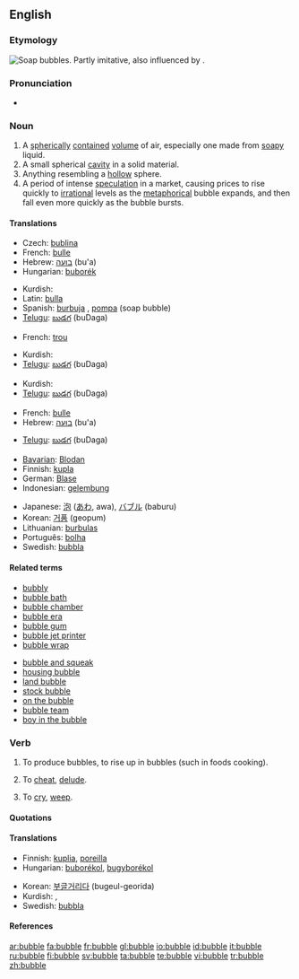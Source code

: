 ==English==
{{wikipedia}}

===Etymology===
[[Image:Soap Bubble - foliage background - iridescent colours - Traquair 040801.jpg|thumb|right|Soap bubbles.]]
Partly imitative, also influenced by {{term|burble}}.

===Pronunciation===
*{{audio|en-us-bubble.ogg|Audio (US)}}
*:{{rhymes|ʌbəl}}

===Noun===
{{en-noun}}

# A [[spherical]]ly [[contained]] [[volume]] of air, especially one made from [[soapy]] liquid.
# A small spherical [[cavity]] in a solid material.
# Anything resembling a [[hollow]] sphere.
# A period of intense [[speculation]] in a market, causing prices to rise quickly to [[irrational]] levels as the [[metaphorical]] bubble expands, and then fall even more quickly as the bubble bursts.

====Translations====
{{trans-top|spherically contained volume of air}}
*Czech: [[bublina]] {{f}}
*French: [[bulle]] {{f}}
*Hebrew: [[בועה]] (bu'a) {{f}}
*Hungarian: [[buborék]]
{{trans-mid}}
*Kurdish: {{KUchar|[[بڵق]]}}
*Latin: [[bulla]]  {{f}}
*Spanish: [[burbuja]] {{f}}, [[pompa]] {{f}} (soap bubble)
*[[Telugu]]: [[బుడగ]] (buDaga)
{{trans-bottom}}

{{trans-top|small spherical cavity in a solid}}
*French: [[trou]] {{m}}
{{trans-mid}}
*Kurdish: {{KUchar|[[بڵق]]}}
*[[Telugu]]: [[బుడగ]] (buDaga)
{{trans-bottom}}

{{trans-top|anything resembling a hollow sphere}}
{{trans-mid}}
*Kurdish: {{KUchar|[[بڵق]]}}
*[[Telugu]]: [[బుడగ]] (buDaga)
{{trans-bottom}}

{{trans-top|period of intense speculation in a market}}
*French: [[bulle]] {{f}}
*Hebrew: [[בועה]] (bu'a) {{f}}
{{trans-mid}}
*[[Telugu]]: [[బుడగ]] (buDaga)
{{trans-bottom}}

{{trans-top|Translations to categorise}}
{{rfc-trans}}
*[[Bavarian]]: [[Blodan]] {{f}}
*Finnish: [[kupla]]
*German: [[Blase]] {{f}}
*Indonesian: [[gelembung]]
{{trans-mid}}
*Japanese: [[泡]] ([[あわ]], awa), [[バブル]] (baburu)
*Korean: [[거품]] (geopum)
*Lithuanian: [[burbulas]] {{m}}
*Português: [[bolha]] {{f}}
*Swedish: [[bubbla]] {{c}}
{{trans-bottom}}

====Related terms====
{{rel-top|terms related to "bubble"}}
*[[bubbly]]
*[[bubble bath]]
*[[bubble chamber]]
*[[bubble era]]
*[[bubble gum]]
*[[bubble jet printer]]
*[[bubble wrap]]
{{rel-mid}}
*[[bubble and squeak]]
*[[housing bubble]]
*[[land bubble]]
*[[stock bubble]]
*[[on the bubble]]
*[[bubble team]]
*[[boy in the bubble]]
{{rel-bottom}}

===Verb===
{{en-verb|bubbl|es}}

# {{intransitive}} To produce bubbles, to rise up in bubbles (such in foods cooking).
# {{context|transitive|archaic}} To [[cheat]], [[delude]].
# {{context|intransitive|Scotland|Northern England}} To [[cry]], [[weep]].

====Quotations====
{{seeCites}}

====Translations====
{{trans-top|rise up in bubbles}}
*Finnish: [[kuplia]], [[poreilla]]
*Hungarian: [[buborékol]], [[bugyborékol]]
{{trans-mid}}
*Korean: [[부글]]거리다 (bugeul-georida)
*Kurdish: {{KUchar|[[بڵق کردن]]}}, {{KUchar|[[بڵقه‌بڵق کردن]]}}
*Swedish: [[bubbla]]
{{trans-bottom}}

{{trans-top|to cheat, delude}}
{{trans-mid}}
{{trans-bottom}}

{{trans-top|to cry, weep}}
{{trans-mid}}
{{trans-bottom}}

====References====
{{R:Dobson & Irwin Newcastle 1970}}
{{R:New Geordie Dictionary 1987}}
{{R:Northeast Dialect 2005}}

[[ar:bubble]]
[[fa:bubble]]
[[fr:bubble]]
[[gl:bubble]]
[[io:bubble]]
[[id:bubble]]
[[it:bubble]]
[[ru:bubble]]
[[fi:bubble]]
[[sv:bubble]]
[[ta:bubble]]
[[te:bubble]]
[[vi:bubble]]
[[tr:bubble]]
[[zh:bubble]]